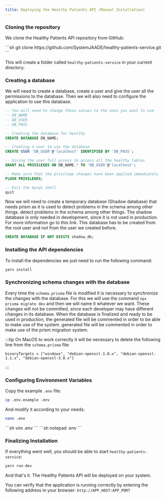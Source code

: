 ```yaml
---
title: Deploying the Healthy Patients API (Manual Installation)
---
```



### Cloning the repository

We clone the Healthy Patients API repository from GitHub:

<Tabs syncKey="pkg">
<TabItem label="git">
```sh
git clone https://github.com/SystemJAADE/healthy-patients-service.git
```
</TabItem>
</Tabs>

This will create a folder called ``healthy-patients-service`` in your current directory.

### Creating a database

We will need to create a database, create a user and give the user all the permissions
to the database. Then we will also need to configure the application to use this database.
```sql
-- You will need to change these values to the ones you want to use
-- DB_NAME
-- DB_USER
-- DB_PASS

-- Creating the database for healthy
CREATE DATABASE DB_NAME;

-- Creating a user to use the database
CREATE USER 'DB_USER'@'localhost' IDENTIFIED BY 'DB_PASS';

-- Giving the user full access to access all the healthy tables
GRANT ALL PRIVILEGES ON DB_NAME.* TO 'DB_USER'@'localhost';

-- Make sure that the privilege changes have been applied immediately
FLUSH PRIVILEGES;

-- Exit the mysql shell
quit
```

Now we will need to create a temporary database (Shadow database) that needs prism as it is used to detect problems in the schema among other things.
detect problems in the schema among other things. The shadow database is only needed in development,
since it is not used in production. For more information go to this link. This database has to be created
from the root user and not from the user we created before.
```sql
CREATE DATABASE IF NOT EXISTS shadow_db;
```

### Installing the API dependencies
To install the dependencies we just need to run the following command:
```sh
yarn install
```

### Synchronizing schema changes with the database
Every time the `schema.prisma` file is modified it is necessary to synchronize the changes with the database.
For this we will use the command `npx prisma migrate dev` and then we will name it whatever we want.
These changes will not be committed, since each developer may have different changes in its database.
When the database is finalized and ready to be used in production, the generated file will be commented in order to be able to make use of the system.
generated file will be commented in order to make use of the prism migration system.

:::tip
On MacOS to work correctly it will be necessary to delete the following line from the `schema.prisma` file:

```prisma
binaryTargets = ["windows", "debian-openssl-1.0.x", "debian-openssl-1.1.x", "debian-openssl-3.0.x"]
```
:::

### Configuring Environment Variables
Copy the example `.env` file:
```sh
cp .env.example .env
```

And modify it according to your needs:
<Tabs syncKey="pkg">
<TabItem label="nano">
```sh
nano .env
```
</TabItem>

<TabItem label="vim">
```sh
vim .env
```
</TabItem>

<TabItem label="Windows">
```sh
notepad .env
```
</TabItem>
</Tabs>

### Finalizing Installation

If everything went well, you should be able to start `healthy-patients-service`:
```sh
yarn run-dev
```

And that's it. The Healthy Patients API will be deployed on your system.

You can verify that the application is running correctly by entering the following address in your browser: `http://APP_HOST:APP_PORT`

